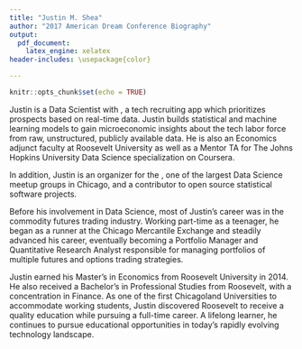 ```yaml
---
title: "Justin M. Shea"
author: "2017 American Dream Conference Biography"
output: 
  pdf_document: 
    latex_engine: xelatex
header-includes: \usepackage{color}

---
```


```r
knitr::opts_chunk$set(echo = TRUE)
```



Justin is a Data Scientist with [\textcolor{blue}{HumanPredictions.io}](https://www.humanpredictions.io/), a tech recruiting app which prioritizes prospects based on real-time data. Justin builds statistical and machine learning models to gain microeconomic insights about the tech labor force from raw, unstructured, publicly available data. He is also an Economics adjunct faculty at Roosevelt University as well as a Mentor TA for The Johns Hopkins University Data Science specialization on Coursera. 

In addition, Justin is an organizer for the [\textcolor{blue}{Chicago R User group}](https://www.meetup.com/ChicagoRUG/), one of the largest Data Science meetup groups in Chicago, and a contributor to open source statistical software projects.

Before his involvement in Data Science, most of Justin's career was in the commodity futures trading industry. Working part-time as a teenager, he began as a runner at the Chicago Mercantile Exchange and steadily advanced his career, eventually becoming a Portfolio Manager and Quantitative Research Analyst responsible for managing portfolios of multiple futures and options trading strategies.

Justin earned his Master's in Economics from Roosevelt University in 2014. He also received a Bachelor's in Professional Studies from Roosevelt, with a concentration in Finance. As one of the first Chicagoland Universities to accommodate working students, Justin discovered Roosevelt to receive a quality education while pursuing a full-time career. A lifelong learner, he continues to pursue educational opportunities in today's rapidly evolving technology landscape.
